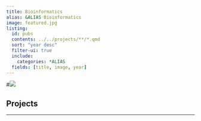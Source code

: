 ```yaml
---
title: Bioinformatics
alias: &ALIAS Bioinformatics
image: featured.jpg
listing:
  id: pubs
  contents: ../../projects/**/*.qmd
  sort: "year desc"
  filter-ui: true
  include:
    categories: *ALIAS
  fields: [title, image, year]
---
```


\#![](featured.jpg)

## Projects

::: {#pubs}
:::

------------------------------------------------------------------------
